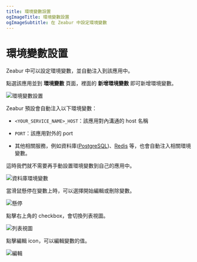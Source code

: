 ```yaml
---
title: 環境變數設置
ogImageTitle: 環境變數設置
ogImageSubtitle: 在 Zeabur 中設定環境變數
---
```


# 環境變數設置

Zeabur 中可以設定環境變數，並自動注入到該應用中。

點選該應用並到 **環境變數** 頁面，裡面的 **新增環境變數** 即可新增環境變數。

![環境變數設置](/environment/add-variables.zh-TW.png)

Zeabur 預設會自動注入以下環境變數：

- `<YOUR_SERVICE_NAME>_HOST`：該應用對內溝通的 host 名稱

- `PORT`：該應用對外的 port

- 其他相關服務，例如資料庫([PostgreSQL](/databases/postgresql))、[Redis](/databases/redis) 等，也會自動注入相關環境變數。

這時我們就不需要再手動設置環境變數到自己的應用中。

![資料庫環境變數](/environment/db-env.zh-TW.png)

當滑鼠懸停在變數上時，可以選擇開始編輯或刪除變數。

![懸停](/environment/var-hover.png)

點擊右上角的 checkbox，會切換列表視圖。

![列表視圖](/environment/var-list-view.png)

點擊編輯 icon，可以編輯變數的值。

![編輯](/environment/var-edit.png)
